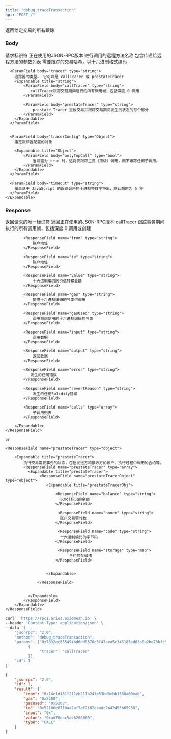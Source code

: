 ```yaml
---
title: "debug_traceTransaction"
api: "POST /"
---
```


返回给定交易的所有跟踪


### Body

<ParamField body="id" type="number" placeholder="1">
  请求标识符
</ParamField>

<ParamField body="jsonrpc" type="string" placeholder="2.0">
  正在使用的JSON-RPC版本
</ParamField>

<ParamField body="method" type="string" placeholder="eth_syncing">
  进行调用的远程方法名称
</ParamField>

<ParamField body="params" type="array">
  包含传递给远程方法的参数列表

  <ParamField body="transactionHash" type="string">
    需要跟踪的交易哈希，以十六进制格式编码
  </ParamField>


  <ParamField body="object" type="object">
    <Expandable title="Object">

      <ParamField body="tracer" type="string">
        追踪器的类型。 它可以是 callTracer 或 prestateTracer
        <Expandable title="string">
            <ParamField body="callTracer" type="string">
               callTracer跟踪交易期间进行的所有调用帧，包括深度 0 调用
            </ParamField>

            <ParamField body="prestateTracer" type="string">
                prestate Tracer 重放交易并跟踪交易期间发生的状态的每个部分
            </ParamField>
        </Expandable>
      </ParamField>


      <ParamField body="tracerConfig" type="Object">
        指定跟踪器配置的对象

        <Expandable title="Object">
            <ParamField body="onlyTopCall" type="bool">
                当设置为 true 时，这将仅跟踪主要（顶级）调用，而不跟踪任何子调用。
            </ParamField>
        </Expandable>
      </ParamField>

      <ParamField body="timeout" type="string">
        覆盖基于 JavaScript 的跟踪调用的十进制整数字符串，默认超时为 5 秒
      </ParamField>
    </Expandable>
  </ParamField>
  

  


</ParamField>

### Response

<ResponseField name="id" type="number">
  返回请求的唯一标识符
</ResponseField>

<ResponseField name="jsonrpc" type="string">
  返回正在使用的JSON-RPC版本
</ResponseField>


<ResponseField name="result" type="object">
  <Expandable title="result">
    <ResponseField name="callTracer" type="object">
        callTracer 跟踪事务期间执行的所有调用帧，包括深度 0
        <Expandable title="callTracer">
            <ResponseField name="type" type="string">
                调用或创建
            </ResponseField>

            <ResponseField name="from" type="string">
                账户地址
            </ResponseField>

            <ResponseField name="to" type="string">
                账户地址
            </ResponseField>

            <ResponseField name="value" type="string">
                十六进制编码的价值转移金额
            </ResponseField>

            <ResponseField name="gas" type="string">
                提供十六进制编码的气体供调用
            </ResponseField>

            <ResponseField name="gasUsed" type="string">
                调用期间使用的十六进制编码的气体
            </ResponseField>

            <ResponseField name="input" type="string">
                调用数据
            </ResponseField>

            <ResponseField name="output" type="string">
                返回数据
            </ResponseField>

            <ResponseField name="error" type="string">
               发生的任何错误
            </ResponseField>

            <ResponseField name="revertReason" type="string">
                发生的任何Solidity错误 
            </ResponseField>

            <ResponseField name="calls" type="array">
                子调用列表
            </ResponseField>
            
        </Expandable>
    </ResponseField>

    or

    <ResponseField name="prestateTracer" type="object">
         
        <Expandable title="prestateTracer">
            执行交易需要事先的状态，包括发送方和接收方的账户、执行过程中调用的合约等。
            <ResponseField name="prestateTracer" type="array">
              <Expandable title="prestateTracer">
                   <ResponseField name="prestateTracerObject" type="object">
                      <Expandable title="prestateTracerObj">

                          <ResponseField name="balance" type="string">
                            以mol标识的余额
                          </ResponseField>

                           <ResponseField name="nonce" type="string">
                            账户交易零时数
                          </ResponseField>

                           <ResponseField name="code" type="string">
                            十六进制编码的字节码
                          </ResponseField>

                           <ResponseField name="storage" type="map">
                            	合约的存储槽
                          </ResponseField>


                      </Expandable>
                        
                  </ResponseField>

                 
              </Expandable>
            </ResponseField>
        </Expandable>
    </ResponseField>

  </Expandable>

</ResponseField>

<RequestExample>

```bash Example Request
curl  'https://rpc1.aries.axiomesh.io' \
--header 'Content-Type: application/json' \
--data '{
    "jsonrpc": "2.0",
    "method": "debug_traceTransaction",
    "params": ["0x7832ec555494bd6dd8578c3f47aea5c346185ed83a8a2be73bfc5b7918a283bd",
          {
               "tracer": "callTracer"
          }],
    "id": 1
}'
```

</RequestExample>

<ResponseExample>

```json Response
{
    "jsonrpc": "2.0",
    "id": 1,
    "result": {
        "from": "0x14e1d181f211eb211b24fe53bd8ebb1580a00eab",
        "gas": "0x5208",
        "gasUsed": "0x5208",
        "to": "0x52100e671baa7af7af2f62ecadc2442453b65950",
        "input": "0x",
        "value": "0xad78ebc5ac6200000",
        "type": "CALL"
    }
}
```

</ResponseExample>